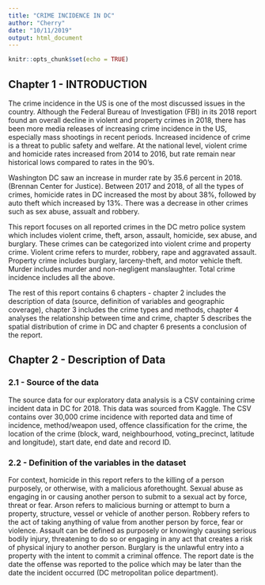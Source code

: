 ```yaml
---
title: "CRIME INCIDENCE IN DC"
author: "Cherry"
date: "10/11/2019"
output: html_document
---
```


```r
knitr::opts_chunk$set(echo = TRUE)
```

## Chapter 1 - INTRODUCTION

The crime incidence in the US is one of the most discussed issues in the country. Although the Federal Bureau of Investigation (FBI) in its 2018 report found an overall decline in violent and property crimes in 2018, there has been more media releases of increasing crime incidence in the US, especially mass shootings in recent periods. Increased incidence of crime is a threat to public safety and welfare. At the national level, violent crime and homicide rates increased from 2014 to 2016, but rate remain near historical lows compared to rates in the 90’s. 

Washington DC saw an increase in murder rate by 35.6 percent in 2018. (Brennan Center for Justice). Between 2017 and 2018, of all the types of crimes, homicide rates in DC increased the most by about 38%, followed by auto theft which increased by 13%. There was a decrease in other crimes such as sex abuse, assualt and robbery.

This report focuses on all reported crimes in the DC metro police system which includes violent crime, theft, arson, assault, homicide, sex abuse, and burglary. These crimes can be categorized into violent crime and property crime. Violent crime refers to murder, robbery, rape and aggravated assault. Property crime includes burglary, larceny-theft, and motor vehicle theft. Murder includes murder and non-negligent manslaughter. Total crime incidence includes all the above. 

The rest of this report contains 6 chapters - chapter 2 includes the description of data (source, definition of variables and geographic coverage), chapter 3 includes the crime types and methods, chapter 4 analyses the relationship between time and crime, chapter 5 describes the spatial distribution of crime in DC and chapter 6 presents a conclusion of the report.


## Chapter 2 - Description of Data

### 2.1 - Source of the data

The source data for our exploratory data analysis is a CSV containing crime incident data in DC for 2018. This data was sourced from Kaggle. The CSV contains over 30,000 crime incidence with reported data and time of incidence, method/weapon used, offence classification for the crime, the location of the crime (block, ward, neighbourhood, voting_precinct, latitude and longitude), start date, end date and record ID. 

### 2.2 - Definition of the variables in the dataset

For context, homicide in this report refers to the killing of a person purposely, or otherwise, with a malicious aforethought. Sexual abuse as engaging in or causing another person to submit to a sexual act by force, threat or fear. Arson refers to malicious burning or attempt to burn a property, structure, vessel or vehicle of another person. Robbery refers to the act of taking anything of value from another person by force, fear or violence. Assault can be defined as purposely or knowingly causing serious bodily injury, threatening to do so or engaging in any act that creates a risk of physical injury to another person. Burglary is the unlawful entry into a property with the intent to commit a criminal offence. The report date is the date the offense was reported to the police which may be later than the date the incident occurred (DC metropolitan police department). 


